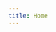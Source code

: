 ```yaml
---
title: Home
---
```


<script context="module">
    export async function load({ params }) {
        if(params.lang == 'en') {
            return {};
        }

        if(params.lang == 'nl') {
            return {};
        }

        // 404
        return null;
    }
</script>

<script>
</script>

<Gallery />

